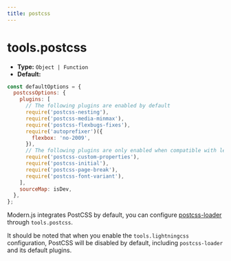 ```yaml
---
title: postcss
---
```


# tools.postcss

- **Type:** `Object | Function`
- **Default:**

```js
const defaultOptions = {
  postcssOptions: {
    plugins: [
      // The following plugins are enabled by default
      require('postcss-nesting'),
      require('postcss-media-minmax'),
      require('postcss-flexbugs-fixes'),
      require('autoprefixer')({
        flexbox: 'no-2009',
      }),
      // The following plugins are only enabled when compatible with legacy browsers
      require('postcss-custom-properties'),
      require('postcss-initial'),
      require('postcss-page-break'),
      require('postcss-font-variant'),
    ],
    sourceMap: isDev,
  },
};
```

Modern.js integrates PostCSS by default, you can configure [postcss-loader](https://github.com/webpack-contrib/postcss-loader) through `tools.postcss`.

It should be noted that when you enable the `tools.lightningcss` configuration, PostCSS will be disabled by default, including `postcss-loader` and its default plugins.


<RsbuildConfig configName="tools.postcss" />

